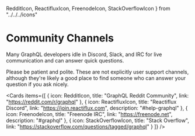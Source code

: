   RedditIcon,
  ReactifluxIcon,
  FreenodeIcon,
  StackOverflowIcon
} from "../../../icons"

# Community Channels

Many GraphQL developers idle in Discord, Slack, and IRC for live communication
and can answer quick questions.

Please be patient and polite. These are not explicitly user support channels,
although they're likely a good place to find someone who can answer your
question if you ask nicely.

<Cards
  items={[
    {
      icon: RedditIcon,
      title: "GraphQL Reddit Community",
      link: "https://reddit.com/r/graphql"
    },
    {
      icon: ReactifluxIcon,
      title: "Reactiflux Discord",
      link: "https://join.reactiflux.com",
      description: "#help-graphql"
    },
    {
      icon: FreenodeIcon,
      title: "Freenode IRC",
      link: "https://freenode.net",
      description: "#graphql"
    },
    {
      icon: StackOverflowIcon,
      title: "Stack Overflow",
      link: "https://stackoverflow.com/questions/tagged/graphql"
    }
  ]}
/>
